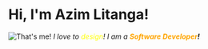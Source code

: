 # Hi, I'm Azim Litanga!  
![That's me!](../../MeProfilePic.png)
*I love to <span style="color: yellow;">design</span>!*
*I am a* ***<span style="color: orange;">Software Developer</span>!***  

